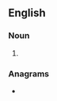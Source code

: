 ==English==

===Noun===
{{head|en|noun plural form}}

# {{plural of|brayer|lang=en}}

===Anagrams===
* {{anagrams|en|Asberry|Yarbers}}